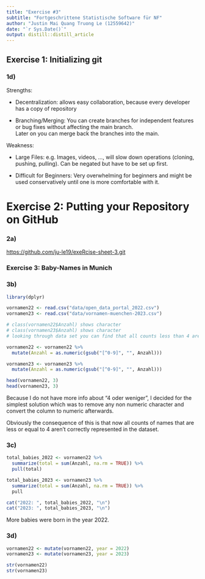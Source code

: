 ```yaml
---
title: "Exercise #3"
subtitle: "Fortgeschrittene Statistische Software für NF"
author: "Justin Mai Quang Truong Le (12559642)"
date: "`r Sys.Date()`"
output: distill::distill_article
---
```


## Exercise 1: Initializing git

### 1d)

Strengths:

-   Decentralization: allows easy collaboration, because every developer has a copy of repository

-   Branching/Merging: You can create branches for independent features or bug fixes without affecting the main branch.\
    Later on you can merge back the branches into the main.

Weakness:

-   Large Files: e.g. Images, videos, ..., will slow down operations (cloning, pushing, pulling). Can be negated but have to be set up first.

-   Difficult for Beginners: Very overwhelming for beginners and might be used conservatively until one is more comfortable with it.

# Exercise 2: Putting your Repository on GitHub

### 2a)

<https://github.com/ju-le19/exeRcise-sheet-3.git>

### Exercise 3: Baby-Names in Munich

### 3b)

```r
library(dplyr)

vornamen22 <- read.csv("data/open_data_portal_2022.csv")
vornamen23 <- read.csv("data/vornamen-muenchen-2023.csv")

# class(vornamen22$Anzahl) shows character
# class(vornamen23$Anzahl) shows character
# looking through data set you can find that all counts less than 4 are written as "4 oder weniger"

vornamen22 <- vornamen22 %>%
  mutate(Anzahl = as.numeric(gsub("[^0-9]", "", Anzahl)))

vornamen23 <- vornamen23 %>%
  mutate(Anzahl = as.numeric(gsub("[^0-9]", "", Anzahl)))

head(vornamen22, 3)
head(vornamen23, 3)
```

Because I do not have more info about "4 oder weniger", I decided for the simplest solution which was to remove any non numeric character and convert the column to numeric afterwards.

Obviously the consequence of this is that now all counts of names that are less or equal to 4 aren't correctly represented in the dataset.

### 3c)

```r
total_babies_2022 <- vornamen22 %>%
  summarize(total = sum(Anzahl, na.rm = TRUE)) %>%
  pull(total)

total_babies_2023 <- vornamen23 %>%
  summarize(total = sum(Anzahl, na.rm = TRUE)) %>%
  pull

cat("2022: ", total_babies_2022, "\n")
cat("2023: ", total_babies_2023, "\n")
```

More babies were born in the year 2022.

### 3d)
```r
vornamen22 <- mutate(vornamen22, year = 2022)
vornamen23 <- mutate(vornamen23, year = 2023)

str(vornamen22)
str(vornamen23)
```